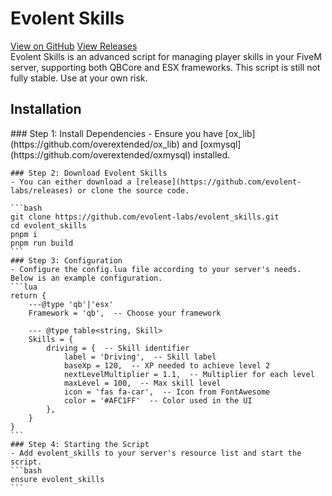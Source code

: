 
# Evolent Skills
<div style={{ display: 'flex', gap: '10px', margin: '20px 0' }}>
  <a href="https://github.com/evolent-labs/evolent_skills" target="_blank" style={{ padding: '5px 10px', border: '2px solid #AFC1FF', color: '#AFC1FF', borderRadius: '5px', textDecoration: 'none', background: 'none' }}>View on GitHub</a>
  <a href="https://github.com/evolent-labs/evolent_skills/releases" target="_blank" style={{ padding: '5px 10px', border: '2px solid #AFC1FF', color: '#AFC1FF', borderRadius: '5px', textDecoration: 'none', background: 'none' }}>View Releases</a>
</div>
Evolent Skills is an advanced script for managing player skills in your FiveM server, supporting both QBCore and ESX frameworks.

<Callout type="warning" emoji="⚠️">
    This script is still not fully stable. Use at your own risk.
</Callout>

## Installation

<Steps>
    ### Step 1: Install Dependencies
    - Ensure you have [ox_lib](https://github.com/overextended/ox_lib) and [oxmysql](https://github.com/overextended/oxmysql) installed.

    ### Step 2: Download Evolent Skills
    - You can either download a [release](https://github.com/evolent-labs/releases) or clone the source code.

    ```bash
    git clone https://github.com/evolent-labs/evolent_skills.git
    cd evolent_skills
    pnpm i
    pnpm run build
    ```
    ### Step 3: Configuration
    - Configure the config.lua file according to your server's needs. Below is an example configuration.
    ```lua
    return {
        ---@type 'qb'|'esx'
        Framework = 'qb',  -- Choose your framework

        --- @type table<string, Skill>
        Skills = {
            driving = {  -- Skill identifier
                label = 'Driving',  -- Skill label
                baseXp = 120,  -- XP needed to achieve level 2
                nextLevelMultiplier = 1.1,  -- Multiplier for each level
                maxLevel = 100,  -- Max skill level
                icon = 'fas fa-car',  -- Icon from FontAwesome
                color = '#AFC1FF'  -- Color used in the UI
            },
        }
    }
    ```
    ### Step 4: Starting the Script
    - Add evolent_skills to your server's resource list and start the script.
    ```bash
    ensure evolent_skills
    ```
</Steps>
